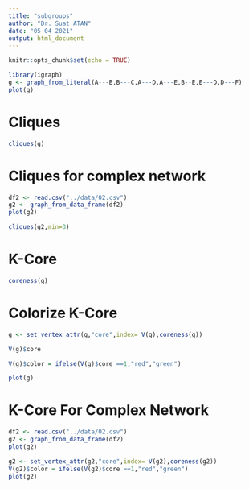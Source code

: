 ```yaml
---
title: "subgroups"
author: "Dr. Suat ATAN"
date: "05 04 2021"
output: html_document
---
```


```r
knitr::opts_chunk$set(echo = TRUE)
```

```r
library(igraph)
g <- graph_from_literal(A---B,B---C,A---D,A---E,B--E,E---D,D---F)
plot(g)
```

# Cliques
```r
cliques(g)
```

# Cliques for complex network

```r
df2 <- read.csv("../data/02.csv")
g2 <- graph_from_data_frame(df2)
plot(g2)

```


```r
cliques(g2,min=3)
```

# K-Core

```r
coreness(g)
```
# Colorize K-Core

```r
g <- set_vertex_attr(g,"core",index= V(g),coreness(g))
```


```r
V(g)$core
```
```r
V(g)$color = ifelse(V(g)$core ==1,"red","green")
```

```r
plot(g)
```

# K-Core For Complex Network

```r
df2 <- read.csv("../data/02.csv")
g2 <- graph_from_data_frame(df2)
plot(g2)
```



```r
g2 <- set_vertex_attr(g2,"core",index= V(g2),coreness(g2))
V(g2)$color = ifelse(V(g2)$core ==1,"red","green")
plot(g2)
```


